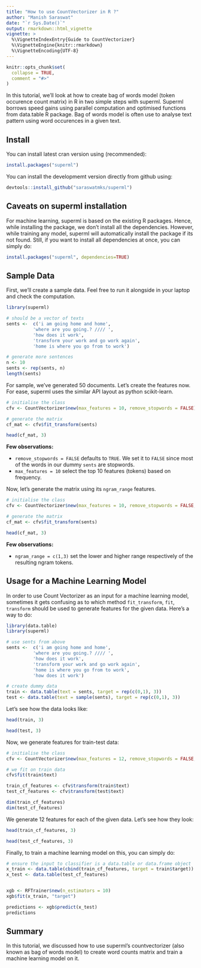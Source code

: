 ```yaml
---
title: "How to use CountVectorizer in R ?"
author: "Manish Saraswat"
date: "`r Sys.Date()`"
output: rmarkdown::html_vignette
vignette: >
  %\VignetteIndexEntry{Guide to CountVectorizer}
  %\VignetteEngine{knitr::rmarkdown}
  %\VignetteEncoding{UTF-8}
---
```


```r
knitr::opts_chunk$set(
  collapse = TRUE,
  comment = "#>"
)
```

In this tutorial, we'll look at how to create bag of words model (token occurence count matrix) in R in two simple steps with superml. Superml borrows speed gains using parallel computation and optimised functions from data.table R package. Bag of words model is often use to analyse text pattern using word occurences in a given text.

## Install 

You can install latest cran version using (recommended):

```r
install.packages("superml")
```

You can install the developmemt version directly from github using:


```r
devtools::install_github("saraswatmks/superml")
```


## Caveats on superml installation

For machine learning, superml is based on the existing R packages. Hence, while installing the
package, we don't install all the dependencies. However, while training any model, superml will automatically install the package if its not found. Still, if you want to install all dependencies at once, you can simply do:

```r
install.packages("superml", dependencies=TRUE)
```


## Sample Data

First, we'll create a sample data. Feel free to run it alongside in your laptop and check the computation.

```r
library(superml)

# should be a vector of texts
sents <-  c('i am going home and home',
          'where are you going.? //// ',
          'how does it work',
          'transform your work and go work again',
          'home is where you go from to work')

# generate more sentences
n <- 10
sents <- rep(sents, n) 
length(sents)
```

For sample, we've generated 50 documents. Let's create the features now. For ease, superml uses the similar API
layout as python scikit-learn.

```r
# initialise the class
cfv <- CountVectorizer$new(max_features = 10, remove_stopwords = FALSE)

# generate the matrix
cf_mat <- cfv$fit_transform(sents)

head(cf_mat, 3)

```

**Few observations:**

* `remove_stopwords = FALSE` defaults to `TRUE`. We set it to `FALSE` since most of the words in our dummy `sents` are stopwords. 
* `max_features = 10` select the top 10 features (tokens) based on frequency.

 
 Now, let's generate the matrix using its `ngram_range` features.
 
```r
# initialise the class
cfv <- CountVectorizer$new(max_features = 10, remove_stopwords = FALSE, ngram_range = c(1, 3))

# generate the matrix
cf_mat <- cfv$fit_transform(sents)

head(cf_mat, 3)

```
 
**Few observations:**

* `ngram_range = c(1,3)` set the lower and higher range respectively of the resulting ngram tokens.


## Usage for a Machine Learning Model

In order to use Count Vectorizer as an input for a machine learning model, sometimes it gets confusing as to which method `fit_transform`, `fit`, `transform` should be used to generate  features for the given data. Here's a way to do:

```r

library(data.table)
library(superml)

# use sents from above
sents <-  c('i am going home and home',
          'where are you going.? //// ',
          'how does it work',
          'transform your work and go work again',
          'home is where you go from to work',
          'how does it work')

# create dummy data
train <- data.table(text = sents, target = rep(c(0,1), 3))
test <- data.table(text = sample(sents), target = rep(c(0,1), 3))
```

Let's see how the data looks like:

```r
head(train, 3)

```

```r
head(test, 3)
```

Now, we generate features for train-test data:

```r
# initialise the class
cfv <- CountVectorizer$new(max_features = 12, remove_stopwords = FALSE, ngram_range = c(1,3))

# we fit on train data
cfv$fit(train$text)

train_cf_features <- cfv$transform(train$text)
test_cf_features <- cfv$transform(test$text)

dim(train_cf_features)
dim(test_cf_features)

```


We generate 12 features for each of the given data. Let's see how they look:

```r
head(train_cf_features, 3)
```

```r
head(test_cf_features, 3)
```


Finally, to train a machine learning model on this, you can simply do:

```r

# ensure the input to classifier is a data.table or data.frame object
x_train <- data.table(cbind(train_cf_features, target = train$target))
x_test <- data.table(test_cf_features)


xgb <- RFTrainer$new(n_estimators = 10)
xgb$fit(x_train, "target")

predictions <- xgb$predict(x_test)
predictions

```


## Summary

In this tutorial, we discussed how to use superml's countvectorizer (also known as bag of words model) to create word counts matrix and train a machine learning model on it.

